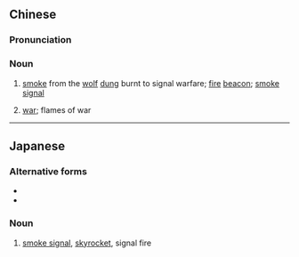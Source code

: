 {{also|狼烟}}
==Chinese==
{{zh-forms|s=狼烟}}

===Pronunciation===
{{zh-pron
|m=lángyān
|c=long4 jin1
|mn=lông-ian
|mc=y
|cat=n
}}

===Noun===
{{zh-noun}}

# [[smoke]] from the [[wolf]] [[dung]] burnt to signal warfare; [[fire]] [[beacon]]; [[smoke signal]]
# {{lb|zh|figurative}} [[war]]; flames of war

----

==Japanese==
{{ja-kanjitab|狼|煙|yomi=irr|sort=のろし}}

===Alternative forms===
* {{l|ja|狼烟}}
* {{l|ja|烽火}}

===Noun===
{{ja-noun|のろし}}
# [[smoke signal]], [[skyrocket]], signal fire